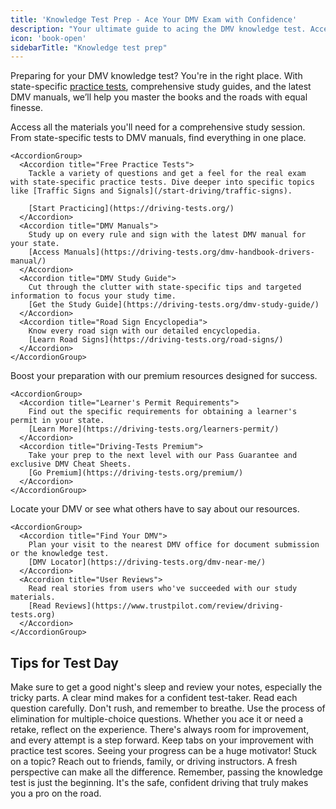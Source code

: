 ```yaml
---
title: 'Knowledge Test Prep - Ace Your DMV Exam with Confidence'
description: "Your ultimate guide to acing the DMV knowledge test. Access free practice tests, state-specific study guides, DMV manuals, and expert tips. Prepare smart with Driving-Tests.org and drive away with your learner's permit. Ready, set, pass!"
icon: 'book-open'
sidebarTitle: "Knowledge test prep"
---
```


Preparing for your DMV knowledge test? You're in the right place. With state-specific [practice tests](https://driving-tests.org/best-dmv-practice-test-app/), comprehensive study guides, and the latest DMV manuals, we’ll help you master the books and the roads with equal finesse.

<Tabs>
  <Tab title="Study Resources">
    Access all the materials you'll need for a comprehensive study session. From state-specific tests to DMV manuals, find everything in one place.
    
    <AccordionGroup>
      <Accordion title="Free Practice Tests">
        Tackle a variety of questions and get a feel for the real exam with state-specific practice tests. Dive deeper into specific topics like [Traffic Signs and Signals](/start-driving/traffic-signs).

        [Start Practicing](https://driving-tests.org/)
      </Accordion>
      <Accordion title="DMV Manuals">
        Study up on every rule and sign with the latest DMV manual for your state.
        [Access Manuals](https://driving-tests.org/dmv-handbook-drivers-manual/)
      </Accordion>
      <Accordion title="DMV Study Guide">
        Cut through the clutter with state-specific tips and targeted information to focus your study time.
        [Get the Study Guide](https://driving-tests.org/dmv-study-guide/)
      </Accordion>
      <Accordion title="Road Sign Encyclopedia">
        Know every road sign with our detailed encyclopedia.
        [Learn Road Signs](https://driving-tests.org/road-signs/)
      </Accordion>
    </AccordionGroup>
  </Tab>
  
  <Tab title="Prep Programs">
    Boost your preparation with our premium resources designed for success.
    
    <AccordionGroup>
      <Accordion title="Learner's Permit Requirements">
        Find out the specific requirements for obtaining a learner's permit in your state.
        [Learn More](https://driving-tests.org/learners-permit/)
      </Accordion>
      <Accordion title="Driving-Tests Premium">
        Take your prep to the next level with our Pass Guarantee and exclusive DMV Cheat Sheets.
        [Go Premium](https://driving-tests.org/premium/)
      </Accordion>
    </AccordionGroup>
  </Tab>
  
  <Tab title="Support & Feedback">
    Locate your DMV or see what others have to say about our resources.
    
    <AccordionGroup>
      <Accordion title="Find Your DMV">
        Plan your visit to the nearest DMV office for document submission or the knowledge test.
        [DMV Locator](https://driving-tests.org/dmv-near-me/)
      </Accordion>
      <Accordion title="User Reviews">
        Read real stories from users who've succeeded with our study materials.
        [Read Reviews](https://www.trustpilot.com/review/driving-tests.org)
      </Accordion>
    </AccordionGroup>
  </Tab>
</Tabs>


## Tips for Test Day

<AccordionGroup>
  <Accordion title="Before the Test">
    Make sure to get a good night's sleep and review your notes, especially the tricky parts. A clear mind makes for a confident test-taker.
  </Accordion>
  <Accordion title="During the Test">
    Read each question carefully. Don't rush, and remember to breathe. Use the process of elimination for multiple-choice questions.
  </Accordion>
  <Accordion title="After the Test">
    Whether you ace it or need a retake, reflect on the experience. There's always room for improvement, and every attempt is a step forward.
  </Accordion>
</AccordionGroup>

<CardGroup cols={2}>
  <Card title="Track Your Progress" icon="chart-bar">
    Keep tabs on your improvement with practice test scores. Seeing your progress can be a huge motivator!
  </Card>
  <Card title="Ask for Help" icon="question">
    Stuck on a topic? Reach out to friends, family, or driving instructors. A fresh perspective can make all the difference.
  </Card>
</CardGroup>

<Note>
Remember, passing the knowledge test is just the beginning. It's the safe, confident driving that truly makes you a pro on the road.
</Note>

